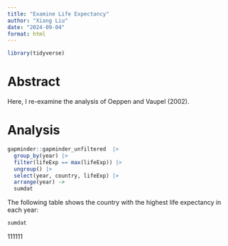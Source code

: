 ```yaml
---
title: "Examine Life Expectancy"
author: "Xiang Liu"
date: "2024-09-04"
format: html
---
```


```r
library(tidyverse)
```

# Abstract

Here, I re-examine the analysis of Oeppen and Vaupel (2002).

# Analysis

```r
gapminder::gapminder_unfiltered  |> 
  group_by(year) |>
  filter(lifeExp == max(lifeExp)) |>
  ungroup() |>
  select(year, country, lifeExp) |>
  arrange(year) ->
  sumdat
```

The following table shows the country with the highest life expectancy in each year:

```r

sumdat
```

  111111